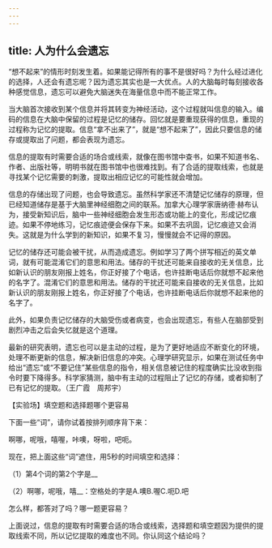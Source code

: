 ```yaml
---
---
---
```

title: 人为什么会遗忘
---




“想不起来”的情形时刻发生着。如果能记得所有的事不是很好吗？为什么经过进化的选择，人还会有遗忘呢？因为遗忘其实也是一大优点。人的大脑每时每刻接收各种感觉信息，遗忘可以避免大脑迷失在海量信息中而不能正常工作。

当大脑首次接收到某个信息并将其转变为神经活动，这个过程就叫信息的输入。编码的信息在大脑中保留的过程是记忆的储存。回忆就是要重现获得的信息，重现的过程称为记忆的提取。信息“拿不出来了”，就是“想不起来了”，因此只要信息的储存或提取出了问题，都会表现为遗忘。

信息的提取有时需要合适的场合或线索，就像在图书馆中查书，如果不知道书名、作者、出版社等，明明书就在图书馆中也很难找到。有了合适的提取线索，也就是寻找某个记忆需要的刺激，提取出相应记忆的可能性就会增加。

信息的存储出现了问题，也会导致遗忘。虽然科学家还不清楚记忆储存的原理，但已经知道储存是基于大脑里神经细胞之间的联系。加拿大心理学家唐纳德·赫布认为，接受新知识后，脑中一些神经细胞会发生形态或功能上的变化，形成记忆痕迹。如果不停地练习，记忆痕迹便会保存下来。如果不去巩固，记忆痕迹又会消失。这就是为什么学到的新知识，如果不复习，慢慢就会不记得的原因。

记忆的储存还可能会被干扰，从而造成遗忘。例如学习了两个拼写相近的英文单词，就有可能混淆它们的意思和用法。储存的干扰还可能来自接收的无关信息，比如新认识的朋友刚报上姓名，你正好接了个电话，也许挂断电话后你就想不起来他的名字了。混淆它们的意思和用法。储存的干扰还可能来自接收的无关信息，比如新认识的朋友刚报上姓名，你正好接了个电话，也许挂断电话后你就想不起来他的名字了。



此外，如果负责记忆储存的大脑受伤或者病变，也会出现遗忘，有些人在脑部受到剧烈冲击之后会失忆就是这个道理。

最新的研究表明，遗忘也可以是主动的过程，是为了更好地适应不断变化的环境，处理不断更新的信息，解决新旧信息的冲突。心理学研究显示，如果在测试任务中给出“遗忘”或“不要记住”某些信息的指令，相关信息被记住的程度确实比没收到指令时要下降得多。科学家猜测，脑中有主动的过程阻止了记忆的存储，或者抑制了已有记忆的提取。（王广霞　周邦宇）





【实验场】填空题和选择题哪个更容易

下面一些“词”，请你试着按排列顺序背下来：

啊哪，呢哦，嘻喔，咔噢，呀啦，吧呃。

现在，把上面这些“词”遮住，用5秒的时间填空和选择：

（1）第4个词的第2个字是__

（2）啊哪，呢哦，嘻__：空格处的字是A.噢B.喔C.呃D.吧

怎么样，都答对了吗？哪一题更容易？

上面说过，信息的提取有时需要合适的场合或线索，选择题和填空题因为提供的提取线索不同，所以记忆提取的难度也不同。你认同这个结论吗？